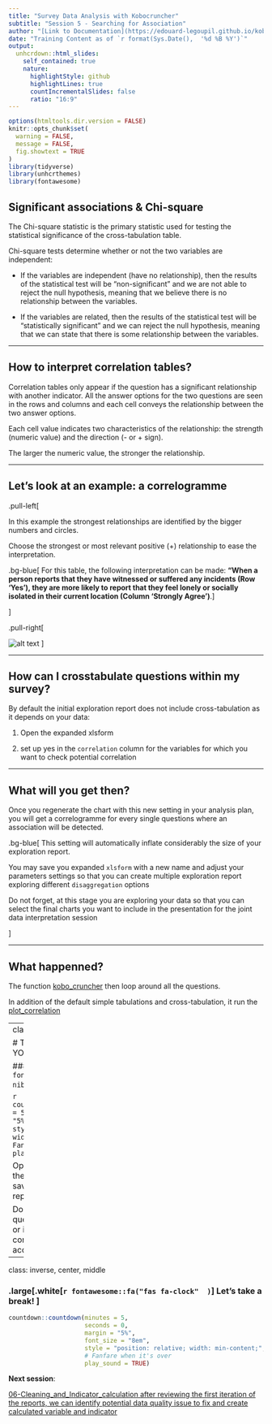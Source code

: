 ```yaml
---
title: "Survey Data Analysis with Kobocruncher"
subtitle: "Session 5 - Searching for Association"
author: "[Link to Documentation](https://edouard-legoupil.github.io/kobocruncher/) -- [Link to Previous Session](04-Setting_Crosstabulation.html) -- [Link to Next Session](06-Cleaning_and_Indicator_calculation.html)  "
date: "Training Content as of `r format(Sys.Date(),  '%d %B %Y')`"
output:
  unhcrdown::html_slides:
    self_contained: true
    nature:
      highlightStyle: github
      highlightLines: true
      countIncrementalSlides: false
      ratio: "16:9"
---
```


```r
options(htmltools.dir.version = FALSE)
knitr::opts_chunk$set(
  warning = FALSE,
  message = FALSE,
  fig.showtext = TRUE
)
library(tidyverse)
library(unhcrthemes)
library(fontawesome)
```


## Significant associations & Chi-square 

The Chi-square statistic is the primary statistic used for testing the statistical significance of the cross-tabulation table. 

Chi-square tests determine whether or not the two variables are independent:

 * If the variables are independent (have no relationship), then the results of the statistical test will be “non-significant” and we are not able to reject the null hypothesis, meaning that we believe there is no relationship between the variables. 
 
 * If the variables are related, then the results of the statistical test will be “statistically significant” and we can reject the null hypothesis, meaning that we can state that there is some relationship between the variables.


---

## How to interpret correlation tables? 



Correlation tables only appear if the question has a significant relationship with another indicator. All the answer options for the two questions are seen in the rows and columns and each cell conveys the relationship between the two answer options. 

Each cell value indicates two characteristics of the relationship: the strength (numeric value) and the direction (- or + sign). 

The larger the numeric value, the stronger the relationship. 


---

## Let's look at an example: a correlogramme

.pull-left[
 
In this example the strongest relationships are identified by the bigger numbers and circles. 

Choose the strongest or most relevant positive (+) relationship to ease the interpretation. 



 
 .bg-blue[
For this table, the following interpretation can be made: __“When a person reports that they have witnessed or suffered any incidents (Row ‘Yes’), they are more likely to report that they feel lonely or socially isolated in their current location (Column ‘Strongly Agree’)__.
] 




]

.pull-right[


![alt text](../../inst/correlation.png)
]





---

## How can I crosstabulate questions within my survey?


By default the initial exploration report does not include cross-tabulation as it depends on your data:


 1. Open the expanded xlsform 
 
 2. set up yes in the `correlation` column for the variables for which you want to check potential correlation
 
---

## What will you get then?

Once you regenerate the chart with this new setting in your analysis plan, you will get a correlogramme for every single questions where an association will be detected.

 .bg-blue[
This setting will automatically inflate considerably the size of your exploration report.

You may save you expanded `xlsform` with a new name and adjust your parameters settings so that you can create multiple exploration report exploring different `disaggregation` options

Do not forget, at this stage you are exploring your data so that you can select the final charts you want to include in the presentation for the joint data interpretation session

]   

---

## What happenned?


The function [kobo_cruncher](https://edouard-legoupil.github.io/kobocruncher/reference/kobo_cruncher.html) then loop around all the questions.

In addition of the default simple tabulations and cross-tabulation, it run the [plot_correlation](https://edouard-legoupil.github.io/kobocruncher/reference/plot_correlation.html)

  
 
 
---
class: inverse, center, middle

# TIME TO PRACTISE ON YOUR OWN! 

### .large[.white[`r fontawesome::fa("fas fa-pen-nib"  )  `] **5 minutes! **] 

 
```r
countdown::countdown(minutes = 5,
                     seconds = 0,
                     margin = "5%",
                     font_size = "8em",
                     style = "position: relative; width: min-content;",
                     # Fanfare when it's over
                     play_sound = TRUE)
```


Open your xlsform and fill in the .large[correlation] column, save and knit again your report
 

 

Do not hesitate to raise your questions in the [ticket system](https://github.com/Edouard-Legoupil/kobocruncher/issues/new) or in the chat so the training content can be improved accordingly! 
 
---
class: inverse, center, middle



### .large[.white[`r fontawesome::fa("fas fa-clock"  )  `] **Let's take a break! **] 
 
```r
countdown::countdown(minutes = 5,
                     seconds = 0,
                     margin = "5%",
                     font_size = "8em",
                     style = "position: relative; width: min-content;",
                     # Fanfare when it's over
                     play_sound = TRUE)
```


__Next session__: 

[06-Cleaning_and_Indicator_calculation after reviewing the first iteration of the reports, we can identify potential data quality issue to fix and create calculated variable and indicator ](06-Cleaning_and_Indicator_calculation.html)

